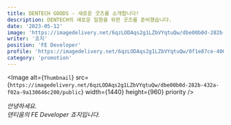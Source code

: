 ```yaml
---
title: DENTECH GOODS - 새로운 굿즈를 소개합니다!
description: DENTECH의 새로운 일원을 위한 굿즈를 준비했습니다. 
date: '2023-05-12'
image: 'https://imagedelivery.net/6qzLODAqs2g1LZbVYqtuQw/dbe00b0d-282b-432a-f02a-9a130646c200/public'
writer: '죠지'
position: 'FE Developer'
profile: 'https://imagedelivery.net/6qzLODAqs2g1LZbVYqtuQw/0f1e87ce-400b-40bf-787d-ea3f2fc20900/public'
category: 'promotion'
---
```


<Image
alt={`Thumbnail`}
src={`https://imagedelivery.net/6qzLODAqs2g1LZbVYqtuQw/dbe00b0d-282b-432a-f02a-9a130646c200/public`}
width={1440}
height={960}
priority
/>

_안녕하세요.<br/>
덴티움의 FE Developer 죠지입니다._